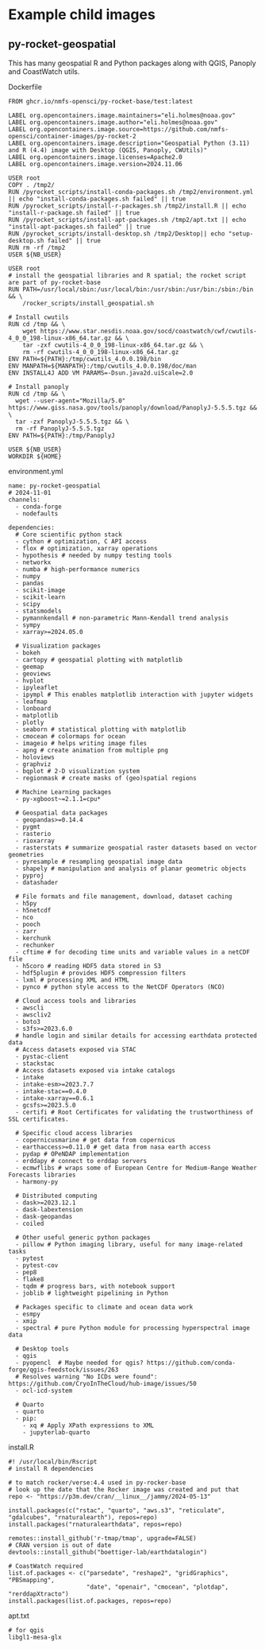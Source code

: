 # Example child images

## py-rocket-geospatial

This has many geospatial R and Python packages along with QGIS, Panoply and CoastWatch utils.

Dockerfile
```
FROM ghcr.io/nmfs-opensci/py-rocket-base/test:latest

LABEL org.opencontainers.image.maintainers="eli.holmes@noaa.gov"
LABEL org.opencontainers.image.author="eli.holmes@noaa.gov"
LABEL org.opencontainers.image.source=https://github.com/nmfs-opensci/container-images/py-rocket-2
LABEL org.opencontainers.image.description="Geospatial Python (3.11) and R (4.4) image with Desktop (QGIS, Panoply, CWUtils)"
LABEL org.opencontainers.image.licenses=Apache2.0
LABEL org.opencontainers.image.version=2024.11.06

USER root
COPY . /tmp2/
RUN /pyrocket_scripts/install-conda-packages.sh /tmp2/environment.yml || echo "install-conda-packages.sh failed" || true
RUN /pyrocket_scripts/install-r-packages.sh /tmp2/install.R || echo "install-r-package.sh failed" || true
RUN /pyrocket_scripts/install-apt-packages.sh /tmp2/apt.txt || echo "install-apt-packages.sh failed" || true
RUN /pyrocket_scripts/install-desktop.sh /tmp2/Desktop|| echo "setup-desktop.sh failed" || true
RUN rm -rf /tmp2
USER ${NB_USER}

USER root
# install the geospatial libraries and R spatial; the rocket script are part of py-rocket-base
RUN PATH=/usr/local/sbin:/usr/local/bin:/usr/sbin:/usr/bin:/sbin:/bin && \
    /rocker_scripts/install_geospatial.sh

# Install cwutils
RUN cd /tmp && \
    wget https://www.star.nesdis.noaa.gov/socd/coastwatch/cwf/cwutils-4_0_0_198-linux-x86_64.tar.gz && \
    tar -zxf cwutils-4_0_0_198-linux-x86_64.tar.gz && \
    rm -rf cwutils-4_0_0_198-linux-x86_64.tar.gz
ENV PATH=${PATH}:/tmp/cwutils_4.0.0.198/bin
ENV MANPATH=${MANPATH}:/tmp/cwutils_4.0.0.198/doc/man
ENV INSTALL4J ADD VM PARAMS=-Dsun.java2d.uiScale=2.0

# Install panoply
RUN cd /tmp && \
  wget --user-agent="Mozilla/5.0" https://www.giss.nasa.gov/tools/panoply/download/PanoplyJ-5.5.5.tgz && \
  tar -zxf PanoplyJ-5.5.5.tgz && \
  rm -rf PanoplyJ-5.5.5.tgz
ENV PATH=${PATH}:/tmp/PanoplyJ

USER ${NB_USER}
WORKDIR ${HOME}
```

environment.yml
```
name: py-rocket-geospatial 
# 2024-11-01
channels:
  - conda-forge
  - nodefaults

dependencies:
  # Core scientific python stack
  - cython # optimization, C API access
  - flox # optimization, xarray operations
  - hypothesis # needed by numpy testing tools
  - networkx
  - numba # high-performance numerics
  - numpy
  - pandas
  - scikit-image
  - scikit-learn
  - scipy
  - statsmodels
  - pymannkendall # non-parametric Mann-Kendall trend analysis
  - sympy
  - xarray>=2024.05.0

  # Visualization packages
  - bokeh
  - cartopy # geospatial plotting with matplotlib
  - geemap
  - geoviews
  - hvplot
  - ipyleaflet
  - ipympl # This enables matplotlib interaction with jupyter widgets
  - leafmap
  - lonboard
  - matplotlib
  - plotly
  - seaborn # statistical plotting with matplotlib
  - cmocean # colormaps for ocean
  - imageio # helps writing image files
  - apng # create animation from multiple png
  - holoviews
  - graphviz
  - bqplot # 2-D visualization system
  - regionmask # create masks of (geo)spatial regions

  # Machine Learning packages
  - py-xgboost~=2.1.1=cpu*

  # Geospatial data packages
  - geopandas>=0.14.4
  - pygmt
  - rasterio
  - rioxarray
  - rasterstats # summarize geospatial raster datasets based on vector geometries
  - pyresample # resampling geospatial image data
  - shapely # manipulation and analysis of planar geometric objects
  - pyproj
  - datashader

  # File formats and file management, download, dataset caching
  - h5py
  - h5netcdf
  - nco
  - pooch
  - zarr
  - kerchunk
  - rechunker
  - cftime # for decoding time units and variable values in a netCDF file
  - h5coro # reading HDF5 data stored in S3
  - hdf5plugin # provides HDF5 compression filters
  - lxml # processing XML and HTML
  - pynco # python style access to the NetCDF Operators (NCO)

  # Cloud access tools and libraries
  - awscli
  - awscliv2
  - boto3
  - s3fs>=2023.6.0
  # handle login and similar details for accessing earthdata protected data
  # Access datasets exposed via STAC
  - pystac-client
  - stackstac
  # Access datasets exposed via intake catalogs
  - intake
  - intake-esm>=2023.7.7
  - intake-stac==0.4.0
  - intake-xarray==0.6.1
  - gcsfs>=2023.5.0
  - certifi # Root Certificates for validating the trustworthiness of SSL certificates.

  # Specific cloud access libraries
  - copernicusmarine # get data from copernicus
  - earthaccess>=0.11.0 # get data from nasa earth access
  - pydap # OPeNDAP implementation
  - erddapy # connect to erddap servers
  - ecmwflibs # wraps some of European Centre for Medium-Range Weather Forecasts libraries
  - harmony-py

  # Distributed computing
  - dask>=2023.12.1
  - dask-labextension
  - dask-geopandas
  - coiled

  # Other useful generic python packages
  - pillow # Python imaging library, useful for many image-related tasks
  - pytest
  - pytest-cov
  - pep8
  - flake8
  - tqdm # progress bars, with notebook support
  - joblib # lightweight pipelining in Python

  # Packages specific to climate and ocean data work
  - esmpy
  - xmip
  - spectral # pure Python module for processing hyperspectral image data

  # Desktop tools
  - qgis 
  - pyopencl  # Maybe needed for qgis? https://github.com/conda-forge/qgis-feedstock/issues/263
  # Resolves warning "No ICDs were found": https://github.com/CryoInTheCloud/hub-image/issues/50
  - ocl-icd-system
  
  # Quarto
  - quarto
  - pip:
    - xq # Apply XPath expressions to XML
    - jupyterlab-quarto
```

install.R
```
#! /usr/local/bin/Rscript
# install R dependencies

# to match rocker/verse:4.4 used in py-rocker-base
# look up the date that the Rocker image was created and put that
repo <- "https://p3m.dev/cran/__linux__/jammy/2024-05-13"

install.packages(c("rstac", "quarto", "aws.s3", "reticulate", "gdalcubes", "rnaturalearth"), repos=repo)
install.packages("rnaturalearthdata", repos=repo)

remotes::install_github('r-tmap/tmap', upgrade=FALSE)
# CRAN version is out of date
devtools::install_github("boettiger-lab/earthdatalogin")

# CoastWatch required
list.of.packages <- c("parsedate", "reshape2", "gridGraphics", "PBSmapping",   
                      "date", "openair", "cmocean", "plotdap", "rerddapXtracto")
install.packages(list.of.packages, repos=repo)
```

apt.txt
```
# for qgis
libgl1-mesa-glx
```